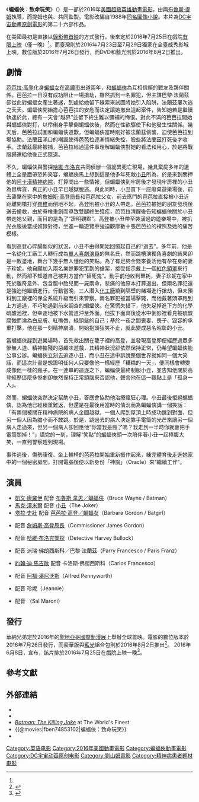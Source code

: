 {{noteTA
|G1=Movie
|G2=Show
|1=zh-cn:詹姆斯·戈登;zh-hk:占士·哥頓;zh-tw:詹姆斯·高登;
|2=zh-cn:戈登;zh-hk:哥頓;zh-tw:高登;
}}
{{Infobox film
| name           = 蝙蝠俠：致命玩笑
| original_name  = {{lang|en|''Batman: The Killing Joke''}}
| image          = Batman The Killing Joke (film).jpg
| caption        = 電影海報
| director       = {{link-en|劉山姆|Sam Liu}}
| producer       = {{Plainlist|
* [[布魯斯·提姆|布魯斯·提姆]]
* {{link-en|艾倫·伯內特|Alan Burnett}}
* {{link-en|山姆·雷吉斯特|Sam Register}}
}}
| writer         = {{link-en|布萊恩·阿札瑞羅|Brian Azzarello}}
| based_on       = {{based on|[[蝙蝠俠：致命玩笑|蝙蝠俠：致命玩笑]]|[[艾倫·摩爾|艾倫·摩爾]]<br>{{link-en|布萊恩·伯蘭德|Brian Bolland}}}}
| starring       = {{Plainlist|
* [[凱文·康羅伊|凱文·康羅伊]]
* [[馬克·漢米爾|馬克·漢米爾]]
* [[塔拉·史壯|塔拉·史壯]]
* {{link-en|雷·懷斯|Ray Wise}}
}}
| music          = {{plainlist|
* {{link-en|克里斯多福·卡特|Kristopher Carter}}
* 麥可·麥克奎斯遜
* {{link-en|洛麗塔·利特曼尼斯|Lolita Ritmanis}}
}}
| editing        = 克里斯多福·D·洛津斯基
| studio         = {{Plainlist|
* [[DC漫畫|DC漫畫]]
* [[華納兄弟動畫公司|華納兄弟動畫公司]]}}
| distributor    = [[華納兄弟|華納兄弟]] & {{link-en|Fathom Events|Fathom Events}}（戲院）<br />{{link-en|華納家庭娛樂|Warner Home Video}}（數位、藍光和DVD）
| released       = {{Film date|2016|07|23|臺灣|2016|07|25|美國}}
| runtime        = 95分鐘<ref>{{cite web | url=https://www.amctheatres.com/movies/batman-the-killing-joke | title=AMC Theatres: ''Batman: The Killing Joke'' | work=[[AMC_Theatres|AMC Theatres]] | accessdate=2016-07-07}}</ref>
| country        = {{USA}}
| language       = 英語
| budget         = $350萬美元
| gross          = $436萬美元<ref name="TheNumbers">{{cite web|url=http://www.the-numbers.com/movie/Batman-The-Killing-Joke#tab=summary|title=Batman: The Killing Joke (2016)|publisher=The Numbers|accessdate=2016-07-25|archive-url=https://web.archive.org/web/20160730173211/http://www.the-numbers.com/movie/Batman-The-Killing-Joke#tab=summary|archive-date=2016-07-30|dead-url=no}}</ref>	
| cn_name        = 蝙蝠侠：致命玩笑
| hk_name        = 蝙蝠俠：致命玩笑
| tw_name        = 蝙蝠俠：致命玩笑
}}
《'''蝙蝠俠：致命玩笑'''》（{{lang-en|''Batman: The Killing Joke''}}）是一部於2016年[[美國|美國]][[超級英雄電影|超級英雄]][[動畫電影|動畫電影]]，由{{link-en|劉山姆|Sam Liu}}與[[布魯斯·提姆|布魯斯·提姆]]執導，而提姆也與{{link-en|艾倫·伯內特|Alan Burnett}}、{{link-en|山姆·雷吉斯特|Sam Register}}共同監製。電影改編自1988年[[蝙蝠俠：致命玩笑|同名圖像小說]]。本片為[[DC宇宙動畫原創電影|DC宇宙動畫原創電影]]的第二十六部作品。

在美國最初是直接以[[錄影帶首映|錄影帶首映]]的方式發行，後來定於2016年7月25日在戲院[[有限上映|有限上映]]（僅一晚）<ref name="Fathom" />。而臺灣則於2016年7月23日至7月29日獨家在全臺威秀影城上映。數位版於2016年7月26日發行，而DVD和藍光則於2016年8月2日推出。

==劇情==
[[芭芭拉·高登|芭芭拉·高登]]化身[[蝙蝠女孩|蝙蝠女]]在[[高譚市|高譚市]]出道兩年，和[[蝙蝠俠|蝙蝠俠]]為互相信賴的戰友及夥伴關係。芭芭拉一日沒有成功阻止一場搶劫，雖然抓到一名罪犯，但主謀巴黎·法蘭茲卻從此對蝙蝠女產生著迷，到處給她留下線索來試圖將她引入陷阱。法蘭茲屢次逃之夭夭，蝙蝠俠開始擔心芭芭拉的安危而決定讓她撤出這起案件，告知她若是繼續執迷於此，總有一天會“越界”並留下終生難以彌補的悔恨。對此不滿的芭芭拉開始與蝙蝠俠對打，以伶俐身手擊倒蝙蝠俠後，然而在性欲驅使下和他發生性關係。幾天后，芭芭拉試圖和蝙蝠俠道歉，但蝙蝠俠當時剛好被法蘭茲偷襲，迫使芭芭拉到場協助。法蘭茲滿口的嘲諷使得芭芭拉逐漸情緒失控，險些將法蘭茲打死後才收手。法蘭茲最終被捕，芭芭拉經過這件事理解蝙蝠俠對她的看法和用心，於是將戰服歸還給他後正式隱退。

不久，蝙蝠俠與警探[[哈維·布洛克|哈維·布洛克]]共同偵辦一個詭異死亡現場，幾具棄屍多年的遺體上全是面帶恐怖笑容，蝙蝠俠馬上想到這是他多年死敵[[小丑_(漫畫)|小丑]]所為，於是來到關押他的[[阿卡漢精神病院|阿卡漢精神病院]]，打算問出一些情報，但蝙蝠俠到牢房後才發現牢房裡的小丑為冒牌貨，真正的小丑早已越獄脫逃。與此同時，小丑買下一座廢棄遊樂場後，前去襲擊在家中的[[詹姆斯·高登_(漫畫)|詹姆斯·高登局長]]和芭芭拉父女，前去應門的芭芭拉直接被小丑近距離開槍打穿[[脊椎|脊椎]]而倒地不起，高登則被小丑的人帶走。芭芭拉被她的朋友發現後送去搶救，由於脊椎重創而導致雙腿終生殘疾，芭芭拉清醒後告知蝙蝠俠關於小丑帶走她父親，而目的是為了“證明觀點”。高登被小丑帶至裝潢過的遊樂場中，被扒光衣服後當成奴隸對待，坐進一輛遊覽車強迫觀摩數十張芭芭拉的裸照及她的痛苦模樣。

看到高登心碎腸斷似的狀況，小丑不由得開始回憶起自己的“過去”。多年前，他是一名從化工廠工人轉行成為[[單人喜劇|單人喜劇演員]]的無名氏，然而跳槽演獨角喜劇的結果卻是一敗塗地，舞台下幾乎無人懂他的笑點。為了有足夠金錢來養活他有孕在身的妻子珍妮，他自願加入兩名業餘罪犯策劃的搶案，接受指示戴上一個[[紅頭罩|紅色頭罩]]來行動，然而卻不知道自己被對方當作“替死鬼”。動手前他收到噩耗，妻子珍妮在家中死於離奇意外、包含腹中胎兒而一屍兩命，悲痛的他原本打算退出，但兩名罪犯還是強迫他繼續進行。行動當晚，三人潛入[[艾斯化工廠|化工廠]]繞到隔壁的賭場進行搶劫，但未預料到工廠裡的保全系統升級而引來警察。兩名罪犯被當場擊斃，而他戴著頭罩跑到上方過道，不巧地遇到前來調查的蝙蝠俠。在驚慌失措下，他失足掉進下方的化學硫酸池裡，但幸運地被下水管道沖至外面。他拔下面具後從水中倒影裡看見被硫酸腐蝕而淪為白皮膚、紅嘴唇、緑頭髮的自己；基於一夜之間喪妻、喪子、毀容的承重打擊，他在那一刻精神崩潰，開始抱頭狂笑不止，就此變成惡名昭彰的小丑。

當蝙蝠俠趕到遊樂場時，首先救出關在籠子裡的高登，並發現高登即便經歷過眾多慘無人道、精神摧殘的惡趣味遊戲，其精神狀況卻依然保持正常，仍希望蝙蝠俠能公事公辦。蝙蝠俠立刻去追逐小丑，而小丑在途中訴說整個世界就如同一個大笑話，而這次計畫是想證明任何人只要像他一樣經歷「糟糕的一天」，便同樣會轉變成像他一樣的瘋子。在一連串的追逐之下，蝙蝠俠最終制服小丑，並告知他關於高登經歷這麼多慘劇卻依然保持正常頭腦來否認他，聲言他在這一觀點上是「孤身一人」。

然而，蝙蝠俠突然決定幫助小丑，答應會協助他治療瘋狂心理。小丑最後拒絕蝙蝠俠，認為他已經積重難返，但還是在最後用當時的情況而為蝙蝠俠講一個笑話：「有兩個被關在精神病院的病人企圖越獄，一個人爬到屋頂上時成功跳到對面，但另一個人因為膽小而不敢跳。於是，跳過去的病人決定靠手電筒的光芒來讓另一個病人走過來，但另一個病人卻回應他“你當我是瘋了嗎？我走到一半時你就會把手電筒關掉！”」講完的一刻，理解“笑點”的蝙蝠俠頭一次陪伴著小丑一起捧腹大笑，一直到警察趕到現場。

事件過後，傷勢康復、坐上輪椅的芭芭拉開始重新振作起來，練完體育後走進她家中的一個秘密房間，打開電腦後便以新身份「神諭」（Oracle）來“繼續工作”。

==演員==
* [[凱文·康羅伊|凱文·康羅伊]] 配音 [[蝙蝠俠|布魯斯·韋恩／蝙蝠俠]]（Bruce Wayne / Batman）
* [[馬克·漢米爾|馬克·漢米爾]] 配音 [[小丑_(漫畫)|小丑]]（The Joker）
* [[塔拉·史壯|塔拉·史壯]] 配音 [[芭芭拉·高登|芭芭拉·高登／蝙蝠女]]（Barbara Gordon / Batgirl）
* {{link-en|雷·懷斯|Ray Wise}} 配音 [[詹姆斯·高登_(漫畫)|詹姆斯·高登局長]]（Commissioner James Gordon）
* {{link-en|羅賓·阿特金·唐斯|Robin Atkin Downes}} 配音 [[哈維·布洛克|哈維·布洛克警探]]（Detective Harvey Bullock）
* {{link-en|馬瑞·史塔林|Maury Sterling}} 配音 派瑞·佛朗西斯科／巴黎·法蘭茲（Parry Francesco / Paris Franz）
* [[約翰·迪·馬吉歐|約翰·迪·馬吉歐]] 配音 卡洛斯·佛朗西斯科（Carlos Francesco）
* {{link-en|布萊恩·喬治|Brian George}} 配音 [[阿福·潘尼沃斯|阿福·潘尼沃斯]]（Alfred Pennyworth）
* {{link-en|安娜·沃西諾|Anna Vocino}} 配音 珍妮（Jeannie）
* {{link-en|瑞克·D·沃瑟曼|Rick D. Wasserman}} 配音 {{link-en|薩爾·馬洛尼|Sal Maroni}}（Sal Maroni）

==發行==
華納兄弟定於2016年的[[聖地亞哥國際動漫展|聖地亞哥國際動漫展]]上舉辦全球首映。電影的數位版本於2016年7月26日發行，而豪華版與[[藍光光碟|藍光]]組合包則於2016年8月2日推出<ref>{{cite web | url=http://www.ew.com/article/2016/05/04/batman-killing-joke-movie-release-date | title=Batman: The Killing Joke gets a Blu-ray release date with killer extras — exclusive | work=Entertainment Weekly | date=2016-05-04 | accessdate=2016-05-05 | archive-url=https://web.archive.org/web/20160505034555/http://www.ew.com/article/2016/05/04/batman-killing-joke-movie-release-date | archive-date=2016-05-05 | dead-url=no }}</ref>。 2016年6月8日，{{link-en|Fathom Events|Fathom Events}}宣布，該片排於2016年7月25日在戲院上映一晚<ref name="Fathom">{{cite web | url=http://www.newsarama.com/29648-animated-batman-the-killing-joke-to-get-limited-theatrical-release.html | title=Animated BATMAN: THE KILLING JOKE To Get Limited Theatrical Release | publisher=[[Newsarama|Newsarama]] | date=2016-06-08 | accessdate=2016-06-09 | archive-url=https://web.archive.org/web/20160609080815/http://www.newsarama.com/29648-animated-batman-the-killing-joke-to-get-limited-theatrical-release.html | archive-date=2016-06-09 | dead-url=no }}</ref>。

==參考文獻==
{{Reflist|30em}}

==外部連結==
* {{mojo title|batmankillingjoke}}
* {{IMDb title|4853102|蝙蝠俠：致命玩笑}}
* [http://www.worldsfinestonline.com/WF/dcuam/thekillingjoke/ ''Batman: The Killing Joke''] {{Wayback|url=http://www.worldsfinestonline.com/WF/dcuam/thekillingjoke/ |date=20180614233146 }} at The World's Finest
* {{@movies|fben74853102|蝙蝠俠：致命玩笑}}
* {{Yahoomovie id|6393|蝙蝠俠：致命玩笑}}

{{其他媒體的蝙蝠俠}}
{{DC漫画动画电影}}
{{DEFAULTSORT:Batman: The Killing Joke (film)}}
[[Category:英语电影|Category:英语电影]]
[[Category:2016年美國動畫電影|Category:2016年美國動畫電影]]
[[Category:蝙蝠俠動畫電影|Category:蝙蝠俠動畫電影]]
[[Category:DC宇宙动画原创电影|Category:DC宇宙动画原创电影]]
[[Category:劉山姆電影|Category:劉山姆電影]]
[[Category:精神病患者题材电影|Category:精神病患者题材电影]]